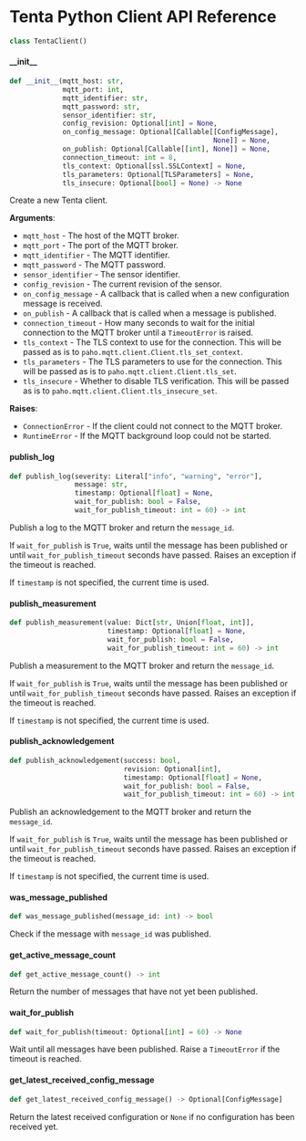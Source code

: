 # Tenta Python Client API Reference

```python
class TentaClient()
```


#### \_\_init\_\_

```python
def __init__(mqtt_host: str,
             mqtt_port: int,
             mqtt_identifier: str,
             mqtt_password: str,
             sensor_identifier: str,
             config_revision: Optional[int] = None,
             on_config_message: Optional[Callable[[ConfigMessage],
                                                  None]] = None,
             on_publish: Optional[Callable[[int], None]] = None,
             connection_timeout: int = 8,
             tls_context: Optional[ssl.SSLContext] = None,
             tls_parameters: Optional[TLSParameters] = None,
             tls_insecure: Optional[bool] = None) -> None
```

Create a new Tenta client.

**Arguments**:

- `mqtt_host` - The host of the MQTT broker.
- `mqtt_port` - The port of the MQTT broker.
- `mqtt_identifier` - The MQTT identifier.
- `mqtt_password` - The MQTT password.
- `sensor_identifier` - The sensor identifier.
- `config_revision` - The current revision of the sensor.
- `on_config_message` - A callback that is called when a new
  configuration message is received.
- `on_publish` - A callback that is called when a message is
  published.
- `connection_timeout` - How many seconds to wait for the initial
  connection to the MQTT broker until a `TimeoutError` is
  raised.
- `tls_context` - The TLS context to use for the connection. This
  will be passed as is to `paho.mqtt.client.Client.tls_set_context`.
- `tls_parameters` - The TLS parameters to use for the connection.
  This will be passed as is to `paho.mqtt.client.Client.tls_set`.
- `tls_insecure` - Whether to disable TLS verification. This will
  be passed as is to `paho.mqtt.client.Client.tls_insecure_set`.
  

**Raises**:

- `ConnectionError` - If the client could not connect to the
  MQTT broker.
- `RuntimeError` - If the MQTT background loop could not be
  started.


#### publish\_log

```python
def publish_log(severity: Literal["info", "warning", "error"],
                message: str,
                timestamp: Optional[float] = None,
                wait_for_publish: bool = False,
                wait_for_publish_timeout: int = 60) -> int
```

Publish a log to the MQTT broker and return the `message_id`.

If `wait_for_publish` is `True`, waits until the message has been
published or until `wait_for_publish_timeout` seconds have passed.
Raises an exception if the timeout is reached.

If `timestamp` is not specified, the current time is used.


#### publish\_measurement

```python
def publish_measurement(value: Dict[str, Union[float, int]],
                        timestamp: Optional[float] = None,
                        wait_for_publish: bool = False,
                        wait_for_publish_timeout: int = 60) -> int
```

Publish a measurement to the MQTT broker and return the `message_id`.

If `wait_for_publish` is `True`, waits until the message has been
published or until `wait_for_publish_timeout` seconds have passed.
Raises an exception if the timeout is reached.

If `timestamp` is not specified, the current time is used.


#### publish\_acknowledgement

```python
def publish_acknowledgement(success: bool,
                            revision: Optional[int],
                            timestamp: Optional[float] = None,
                            wait_for_publish: bool = False,
                            wait_for_publish_timeout: int = 60) -> int
```

Publish an acknowledgement to the MQTT broker and return the `message_id`.

If `wait_for_publish` is `True`, waits until the message has been
published or until `wait_for_publish_timeout` seconds have passed.
Raises an exception if the timeout is reached.

If `timestamp` is not specified, the current time is used.


#### was\_message\_published

```python
def was_message_published(message_id: int) -> bool
```

Check if the message with `message_id` was published.


#### get\_active\_message\_count

```python
def get_active_message_count() -> int
```

Return the number of messages that have not yet been published.


#### wait\_for\_publish

```python
def wait_for_publish(timeout: Optional[int] = 60) -> None
```

Wait until all messages have been published. Raise a
`TimeoutError` if the timeout is reached.


#### get\_latest\_received\_config\_message

```python
def get_latest_received_config_message() -> Optional[ConfigMessage]
```

Return the latest received configuration or `None` if no
configuration has been received yet.

